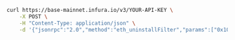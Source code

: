 
<Tabs>

<TabItem value="cURL">

```bash
curl https://base-mainnet.infura.io/v3/YOUR-API-KEY \
    -X POST \
    -H "Content-Type: application/json" \
    -d '{"jsonrpc":"2.0","method":"eth_uninstallFilter","params":["0x10ff0bfba9472c87932c56632eef8f5cc70910e8e71d"],"id":1}'
```

  </TabItem>
  
</Tabs>
